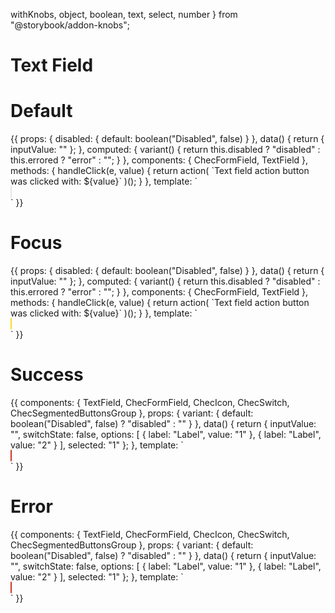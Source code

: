   withKnobs,
  object,
  boolean,
  text,
  select,
  number
} from "@storybook/addon-knobs";

<Meta title="Form fields/Text field" component={TextField} />

# Text Field

<Props of={TextField} />

# Default

<Preview>
  <Story name="Defaults">
    {{
      props: {
        disabled: {
          default: boolean("Disabled", false)
        }
      },
      data() {
        return { inputValue: "" };
      },
      computed: {
        variant() {
          return this.disabled ? "disabled" : this.errored ? "error" : "";
        }
      },
      components: {
        ChecFormField,
        TextField
      },
      methods: {
        handleClick(e, value) {
          return action(
            `Text field action button was clicked with: ${value}`
          )();
        }
      },
      template: `
        <div class="py-16 flex justify-center">
          <ChecFormField
            @action-click="handleClick"
            class="w-full max-w-sm"
          >
            <TextField
              name="input-name"
              placeholder="Placeholder"
              v-model="inputValue"
              style="border: 1px solid #E5E5E5;border-radius: 8px;"
              />
          </ChecFormField>
        </div>`
    }}
  </Story>
</Preview>

# Focus

<Preview>
  <Story name="Focus">
    {{
      props: {
        disabled: {
          default: boolean("Disabled", false)
        }
      },
      data() {
        return { inputValue: "" };
      },
      computed: {
        variant() {
          return this.disabled ? "disabled" : this.errored ? "error" : "";
        }
      },
      components: {
        ChecFormField,
        TextField
      },
      methods: {
        handleClick(e, value) {
          return action(
            `Text field action button was clicked with: ${value}`
          )();
        }
      },
      template: `
        <div class="py-16 flex justify-center">
          <ChecFormField
            @action-click="handleClick"
            class="w-full max-w-sm"
          >
            <TextField
              name="input-name"
              placeholder="Placeholder"
              v-model="inputValue"
              style="border:1px solid #F6DA2B;border-radius: 8px;"
              />
          </ChecFormField>
        </div>`
    }}
  </Story>
</Preview>

# Success

<Preview>
  <Story name="Success">
    {{
      components: {
        TextField,
        ChecFormField,
        ChecIcon,
        ChecSwitch,
        ChecSegmentedButtonsGroup
      },
      props: {
        variant: {
          default: boolean("Disabled", false) ? "disabled" : ""
        }
      },
      data() {
        return {
          inputValue: "",
          switchState: false,
          options: [
            { label: "Label", value: "1" },
            { label: "Label", value: "2" }
          ],
          selected: "1"
        };
      },
      template: `
        <div class="py-16 flex justify-center flex flex-col justify-center">
          <TextField
            class="self-center w-full max-w-sm mb-4"
            v-model="inputValue"
            type="text"
            :variant="variant"
            style="border:1px solid #CA3724;border-radius: 8px;"
          >
            <ChecIcon icon="check-square" class="w-4 h-4" style="color#219653" />
          </TextField>
        </div>`
    }}
  </Story>
</Preview>

# Error

<Preview>
  <Story name="Error">
    {{
      components: {
        TextField,
        ChecFormField,
        ChecIcon,
        ChecSwitch,
        ChecSegmentedButtonsGroup
      },
      props: {
        variant: {
          default: boolean("Disabled", false) ? "disabled" : ""
        }
      },
      data() {
        return {
          inputValue: "",
          switchState: false,
          options: [
            { label: "Label", value: "1" },
            { label: "Label", value: "2" }
          ],
          selected: "1"
        };
      },
      template: `
        <div class="py-16 flex justify-center flex flex-col justify-center">
          <TextField
            class="self-center w-full max-w-sm mb-4"
            v-model="inputValue"
            type="text"
            :variant="variant"
            style="border:1px solid #CA3724;border-radius: 8px;"
          >
            <ChecIcon icon="close-square" class="w-4 h-4 text-gray-500" />
          </TextField>
        </div>`
    }}
  </Story>
</Preview>
